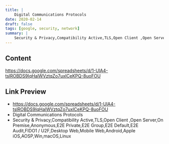 ```yaml
---
title: |
    Digital Communications Protocols
date: 2020-02-14
draft: false
tags: [google, security, network]
summary: |
    Security & Privacy,Compatibility Active,TLS,Open Client ,Open Server,On Premise,Anonymous,E2E Private,E2E Group,E2E Default,E2E Audit,FIDO1 / U2F,Desktop Web,Mobile Web,Android,Apple iOS,AOSP,Win,macOS,Linux <a href="https://matrix.org/">Element/Matrix</a>,<a href="https://www.nccgroup.tr...
---
```


## Content

https://docs.google.com/spreadsheets/d/1-UlA4-tslROBDS9IqHalWVztqZo7uxlCeKPQ-8uoFOU

## Link Preview

- https://docs.google.com/spreadsheets/d/1-UlA4-tslROBDS9IqHalWVztqZo7uxlCeKPQ-8uoFOU
- Digital Communications Protocols
- Security & Privacy,Compatibility Active,TLS,Open Client ,Open Server,On Premise,Anonymous,E2E Private,E2E Group,E2E Default,E2E Audit,FIDO1 / U2F,Desktop Web,Mobile Web,Android,Apple iOS,AOSP,Win,macOS,Linux
